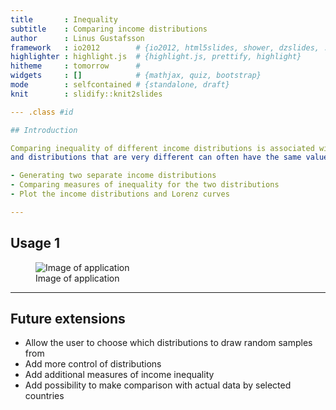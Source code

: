 ```yaml
---
title       : Inequality
subtitle    : Comparing income distributions
author      : Linus Gustafsson
framework   : io2012        # {io2012, html5slides, shower, dzslides, ...}
highlighter : highlight.js  # {highlight.js, prettify, highlight}
hitheme     : tomorrow      # 
widgets     : []            # {mathjax, quiz, bootstrap}
mode        : selfcontained # {standalone, draft}
knit        : slidify::knit2slides

--- .class #id 

## Introduction

Comparing inequality of different income distributions is associated with a number of problems. For example, different measures of inequality will rank income distributions differently,
and distributions that are very different can often have the same value for some inequality measures. The purpose of this application is to allow the user to compare different income distributions, by:

- Generating two separate income distributions
- Comparing measures of inequality for the two distributions
- Plot the income distributions and Lorenz curves

---
```


## Usage 1

![Image of application](capture.png)

---

## Future extensions

- Allow the user to choose which distributions to draw random samples from
- Add more control of distributions
- Add additional measures of income inequality
- Add possibility to make comparison with actual data by selected countries
